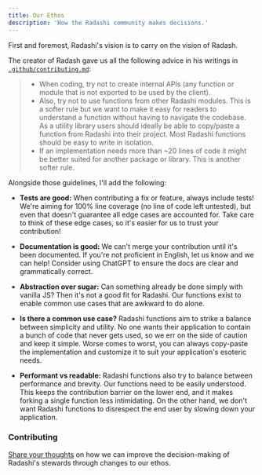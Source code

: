 ```yaml
---
title: Our Ethos
description: 'How the Radashi community makes decisions.'
---
```


First and foremost, Radashi's vision is to carry on the vision of Radash.

The creator of Radash gave us all the following advice in his writings in [`.github/contributing.md`](https://github.com/sodiray/radash/blob/069b26cdd7d62e6ac16a0ad3baa1c9abcca420bc/.github/contributing.md):

> - When coding, try not to create internal APIs (any function or module that is not exported to be used by the client).
> - Also, try not to use functions from other Radashi modules. This is a softer rule but we want to make it easy for readers to understand a function without having to navigate the codebase. As a utility library users should ideally be able to copy/paste a function from Radashi into their project. Most Radashi functions should be easy to write in isolation.
> - If an implementation needs more than ~20 lines of code it might be better suited for another package or library. This is another softer rule.

Alongside those guidelines, I'll add the following:

- **Tests are good:** When contributing a fix or feature, always include tests! We're aiming for 100% line coverage (no line of code left untested), but even that doesn't guarantee all edge cases are accounted for. Take care to think of these edge cases, so it's easier for us to trust your contribution!

- **Documentation is good:** We can't merge your contribution until it's been documented. If you're not proficient in English, let us know and we can help! Consider using ChatGPT to ensure the docs are clear and grammatically correct.

- **Abstraction over sugar:** Can something already be done simply with vanilla JS? Then it's not a good fit for Radashi. Our functions exist to enable common use cases that are awkward to do alone.

- **Is there a common use case?** Radashi functions aim to strike a balance between simplicity and utility. No one wants their application to contain a bunch of code that never gets used, so we err on the side of caution and keep it simple. Worse comes to worst, you can always copy-paste the implementation and customize it to suit your application's esoteric needs.

- **Performant vs readable:** Radashi functions also try to balance between performance and brevity. Our functions need to be easily understood. This keeps the contribution barrier on the lower end, and it makes forking a single function less intimidating. On the other hand, we don't want Radashi functions to disrespect the end user by slowing down your application.

### Contributing

[Share your thoughts](https://github.com/orgs/radashi-org/discussions/20) on how we can improve the decision-making of Radashi's stewards through changes to our ethos.
